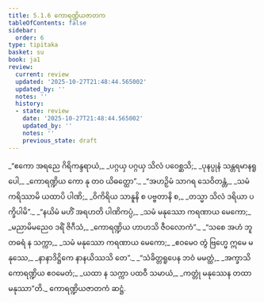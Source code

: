 ```yaml
---
title: 5.1.6 ကောရဏ္ဍိယဇာတက
tableOfContents: false
sidebar:
  order: 6
type: tipitaka
basket: su
book: ja1
review:
  current: review
  updated: '2025-10-27T21:48:44.565002'
  updated_by: ''
  notes: ''
  history:
  - state: review
    date: '2025-10-27T21:48:44.565002'
    updated_by: ''
    notes: ''
    previous_state: draft
---
```



<ReviewStatus review={frontmatter.review} showDetails={true} />

<HypothesisAnnotation frontmatter={frontmatter} />

<DynamicBreadcrumb />

<Division number="34" book="ja1" e="ch" v="22" p="124">

<Paragraph number="1184" type="verses" book="ja1">
_“ဧကော အရညေ ဂိရိကန္ဒရာယံ,_  
_ပဂ္ဂယှ ပဂ္ဂယှ သိလံ ပဝေစ္ဆသိ;_  
_ပုနပ္ပုနံ သန္တရမာနရူပေါ,_  
_ကောရဏ္ဍိယ ကော နု တဝ ယိဓတ္ထော”._  

</Paragraph>

</Division>
<Division number="35" book="ja1" e="ch" v="22" p="124">

<Paragraph number="1185" type="verses" book="ja1">
_“အဟဉှိမံ သာဂရ သေဝိတန္တံ,_  
_သမံ ကရိဿာမိ ယထာပိ ပါဏိ;_  
_ဝိကိရိယ သာနူနိ စ ပဗ္ဗတာနိ စ,_  
_တသ္မာ သိလံ ဒရိယာ ပက္ခိပါမိ”._  

</Paragraph>

</Division>
<Division number="36" book="ja1" e="ch" v="22" p="124">

<Paragraph number="1186" type="verses" book="ja1">
_“နယိမံ မဟိံ အရဟတိ ပါဏိကပ္ပံ,_  
_သမံ မနုဿော ကရဏာယ မေကော;_  
_မညာမိမညေဝ ဒရိံ ဇိဂီသံ,_  
_ကောရဏ္ဍိယ ဟာဟသိ ဇီဝလောကံ”._  

</Paragraph>

</Division>
<Division number="37" book="ja1" e="ch" v="22" p="124">

<Paragraph number="1187" type="verses" book="ja1">
_“သစေ အဟံ ဘူတဓရံ န သက္ကာ,_  
_သမံ မနုဿော ကရဏာယ မေကော;_  
_ဧဝမေဝ တွံ ဗြဟ္မေ ဣမေ မနုဿေ,_  
_နာနာဒိဋ္ဌိကေ နာနယိဿသိ တေ”._  

</Paragraph>

</Division>
<Division number="38" book="ja1" e="ch" v="22" p="124">

<Paragraph number="1188" type="verses" book="ja1">
_“သံခိတ္တရူပေန ဘဝံ မမတ္ထံ,_  
_အက္ခာသိ ကောရဏ္ဍိယ ဧဝမေတံ;_  
_ယထာ န သက္ကာ ပထဝီ သမာယံ,_  
_ကတ္တုံ မနုဿေန တထာ မနုဿာ”တိ._  


</Paragraph>
</Division>

<Paragraph number="1189" type="center" book="ja1">
ကောရဏ္ဍိယဇာတကံ ဆဋ္ဌံ.
</Paragraph>